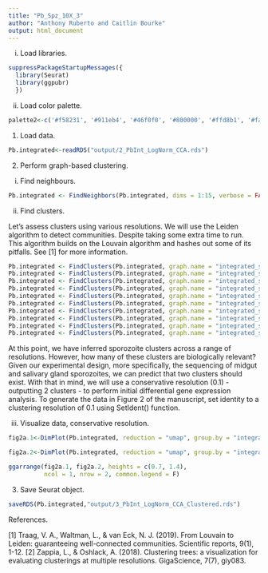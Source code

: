 ```yaml
---
title: "Pb_Spz_10X_3"
author: "Anthony Ruberto and Caitlin Bourke"
output: html_document
---
```


  i. Load libraries.

```r

suppressPackageStartupMessages({
  library(Seurat)
  library(ggpubr)
  })

```
  
  ii. Load color palette.
  
```r

palette2<-c('#f58231', '#911eb4', '#46f0f0', '#800000', '#ffd8b1', '#fabebe', '#008080', '#e6beff', '#9a6324', 'grey60', '#f032e6', '#aaffc3', '#808000', '#bcf60c', '#000075', '#808080', '#ffffff', '#000000','#3cb44b', "#e6194b", '#4363d8','#ffe119')

```

1. Load data.

```r

Pb.integrated<-readRDS("output/2_PbInt_LogNorm_CCA.rds")

```

2. Perform graph-based clustering.

  i. Find neighbours.

```r

Pb.integrated <- FindNeighbors(Pb.integrated, dims = 1:15, verbose = FALSE)

```

  ii. Find clusters.
  
Let's assess clusters using various resolutions. We will use the Leiden algorithm to detect communities. Despite taking some extra time to run. This algorithm builds on the Louvain algorithm and hashes out some of its pitfalls. See [1] for more information.

```r

Pb.integrated <- FindClusters(Pb.integrated, graph.name = "integrated_snn", resolution = .1  , algorithm = 4)
Pb.integrated <- FindClusters(Pb.integrated, graph.name = "integrated_snn", resolution = .2  , algorithm = 4)
Pb.integrated <- FindClusters(Pb.integrated, graph.name = "integrated_snn", resolution = .3 , algorithm = 4)
Pb.integrated <- FindClusters(Pb.integrated, graph.name = "integrated_snn", resolution = .4 , algorithm = 4)
Pb.integrated <- FindClusters(Pb.integrated, graph.name = "integrated_snn", resolution = .5 , algorithm = 4)
Pb.integrated <- FindClusters(Pb.integrated, graph.name = "integrated_snn", resolution = .6 , algorithm = 4)
Pb.integrated <- FindClusters(Pb.integrated, graph.name = "integrated_snn", resolution = .7 , algorithm = 4)
Pb.integrated <- FindClusters(Pb.integrated, graph.name = "integrated_snn", resolution = .8 , algorithm = 4)
Pb.integrated <- FindClusters(Pb.integrated, graph.name = "integrated_snn", resolution = .9 , algorithm = 4)
Pb.integrated <- FindClusters(Pb.integrated, graph.name = "integrated_snn", resolution = 1  , algorithm = 4)

```

At this point, we have inferred sporozoite clusters across a range of resolutions. However, how many of these clusters are biologically relevant?
Given our experimental design, more specifically, the sequencing of midgut and salivary gland sporozoites, we can predict that two clusters should exist.
With that in mind, we will use a conservative resolution (0.1) - outputting 2 clusters - to perform initial differential gene expression analysis.
To generate the data in Figure 2 of the manuscript, set identity to a clustering resolution of 0.1 using SetIdent() function.

  iii. Visualize data, conservative resolution. 

```r

fig2a.1<-DimPlot(Pb.integrated, reduction = "umap", group.by = "integrated_snn_res.0.1", split.by = "Sample", label = F, label.size = 6, cols = palette2, pt.size = NULL)+NoLegend()+border()

fig2a.2<-DimPlot(Pb.integrated, reduction = "umap", group.by = "integrated_snn_res.0.1", label = F, label.size = 6, cols = palette2, pt.size = .1)+border()+NoLegend()

ggarrange(fig2a.1, fig2a.2, heights = c(0.7, 1.4),
          ncol = 1, nrow = 2, common.legend = F)

```
3. Save Seurat object.

```r

saveRDS(Pb.integrated,"output/3_PbInt_LogNorm_CCA_Clustered.rds")

```

References.

[1] Traag, V. A., Waltman, L., & van Eck, N. J. (2019). From Louvain to Leiden: guaranteeing well-connected communities. Scientific reports, 9(1), 1-12.
[2] Zappia, L., & Oshlack, A. (2018). Clustering trees: a visualization for evaluating clusterings at multiple resolutions. GigaScience, 7(7), giy083.